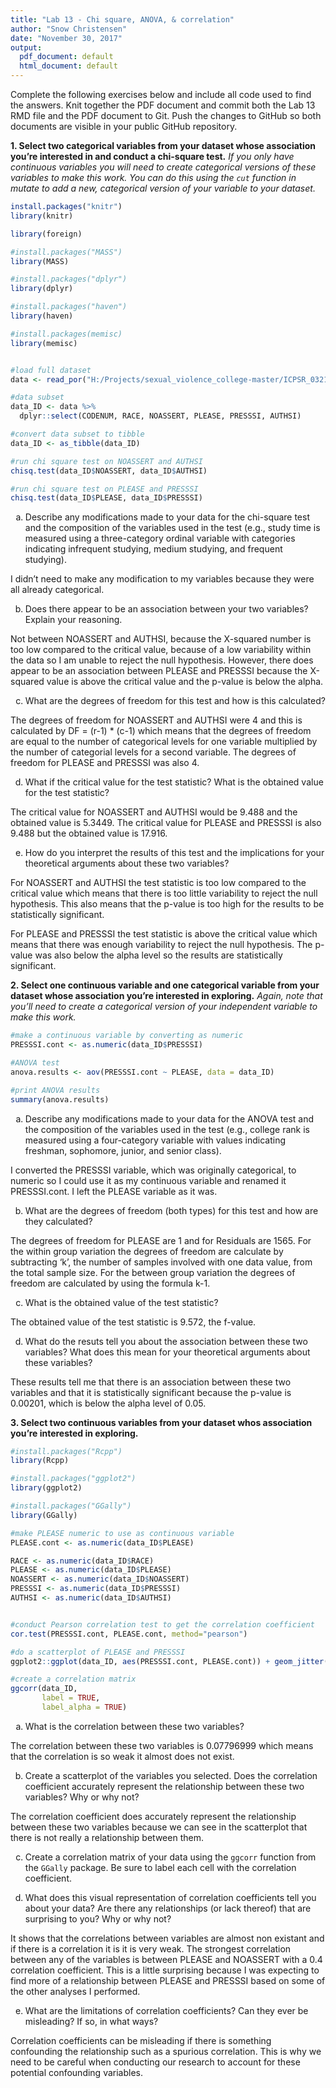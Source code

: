---
title: "Lab 13 - Chi square, ANOVA, & correlation"
author: "Snow Christensen"
date: "November 30, 2017"
output:
  pdf_document: default
  html_document: default
---

Complete the following exercises below and include all code used to find the answers. Knit together the PDF document and commit both the Lab 13 RMD file and the PDF document to Git. Push the changes to GitHub so both documents are visible in your public GitHub repository.

**1. Select two categorical variables from your dataset whose association you're interested in and conduct a chi-square test.** *If you only have continuous variables you will need to create categorical versions of these variables to make this work. You can do this using the `cut` function in mutate to add a new, categorical version of your variable to your dataset.*
```{r}
install.packages("knitr")
library(knitr)

library(foreign)

#install.packages("MASS")
library(MASS)

#install.packages("dplyr")
library(dplyr)

#install.packages("haven")
library(haven)

#install.packages(memisc)
library(memisc)


#load full dataset
data <- read_por("H:/Projects/sexual_violence_college-master/ICPSR_03212/DS0001/03212-0001-Data.por")

#data subset
data_ID <- data %>%
  dplyr::select(CODENUM, RACE, NOASSERT, PLEASE, PRESSSI, AUTHSI)

#convert data subset to tibble
data_ID <- as_tibble(data_ID)

#run chi square test on NOASSERT and AUTHSI
chisq.test(data_ID$NOASSERT, data_ID$AUTHSI)

#run chi square test on PLEASE and PRESSSI
chisq.test(data_ID$PLEASE, data_ID$PRESSSI)
```

  a. Describe any modifications made to your data for the chi-square test and the composition of the variables used in the test (e.g., study time is measured using a three-category ordinal variable with categories indicating infrequent studying, medium studying, and frequent studying).
  
  I didn't need to make any modification to my variables because they were all already categorical.

  b. Does there appear to be an association between your two variables? Explain your reasoning.
  
  Not between NOASSERT and AUTHSI, because the X-squared number is too low compared to the critical value, because of a low variability within the data so I am unable to reject the null hypothesis. However, there does appear to be an association between PLEASE and PRESSSI because the X-squared value is above the critical value and the p-value is below the alpha.

  c. What are the degrees of freedom for this test and how is this calculated?

The degrees of freedom for NOASSERT and AUTHSI were 4 and this is calculated by DF = (r-1) * (c-1) which means that the degrees of freedom are equal to the number of categorical levels for one variable multiplied by the number of categorial levels for a second variable. The degrees of freedom for PLEASE and PRESSSI was also 4.

  d. What if the critical value for the test statistic? What is the obtained value for the test statistic?
  
The critical value for NOASSERT and AUTHSI would be 9.488 and the obtained value is 5.3449. The critical value for PLEASE and PRESSSI is also 9.488 but the obtained value is 17.916. 

  e. How do you interpret the results of this test and the implications for your theoretical arguments about these two variables?
  
For NOASSERT and AUTHSI the test statistic is too low compared to the critical value which means that there is too little variability to reject the null hypothesis. This also means that the p-value is too high for the results to be statistically significant.

For PLEASE and PRESSSI the test statistic is above the critical value which means that there was enough variability to reject the null hypothesis. The p-value was also below the alpha level so the results are statistically significant. 


**2. Select one continuous variable and one categorical variable from your dataset whose association you're interested in exploring.** *Again, note that you'll need to create a categorical version of your independent variable to make this work.*
```{r}
#make a continuous variable by converting as numeric
PRESSSI.cont <- as.numeric(data_ID$PRESSSI)

#ANOVA test
anova.results <- aov(PRESSSI.cont ~ PLEASE, data = data_ID)

#print ANOVA results
summary(anova.results)
```

  a. Describe any modifications made to your data for the ANOVA test and the composition of the variables used in the test (e.g., college rank is measured using a four-category variable with values indicating freshman, sophomore, junior, and senior class).
  
  I converted the PRESSSI variable, which was originally categorical, to 
numeric so I could use it as my continuous variable and renamed it PRESSSI.cont. I left the PLEASE variable as it was.

  b. What are the degrees of freedom (both types) for this test and how are they calculated?
  
  The degrees of freedom for PLEASE are 1 and for Residuals are 1565. For the within group variation the degrees of freedom are calculate by subtracting 'k', the number of samples involved with one data value, from the total sample size. For the between group variation the degrees of freedom are calculated by using the formula k-1.

  c. What is the obtained value of the test statistic?

  The obtained value of the test statistic is 9.572, the f-value. 

  d. What do the resuts tell you about the association between these two variables? What does this mean for your theoretical arguments about these variables?
  
  These results tell me that there is an association between these two variables and that it is statistically significant because the p-value is 0.00201, which is below the alpha level of 0.05.

**3. Select two continuous variables from your dataset whos association you're interested in exploring.**

```{r}
#install.packages("Rcpp")
library(Rcpp)

#install.packages("ggplot2")
library(ggplot2)

#install.packages("GGally")
library(GGally)

#make PLEASE numeric to use as continuous variable
PLEASE.cont <- as.numeric(data_ID$PLEASE)

RACE <- as.numeric(data_ID$RACE)
PLEASE <- as.numeric(data_ID$PLEASE)
NOASSERT <- as.numeric(data_ID$NOASSERT)
PRESSSI <- as.numeric(data_ID$PRESSSI)
AUTHSI <- as.numeric(data_ID$AUTHSI)


#conduct Pearson correlation test to get the correlation coefficient
cor.test(PRESSSI.cont, PLEASE.cont, method="pearson")

#do a scatterplot of PLEASE and PRESSSI
ggplot2::ggplot(data_ID, aes(PRESSSI.cont, PLEASE.cont)) + geom_jitter()

#create a correlation matrix
ggcorr(data_ID,
       label = TRUE,
       label_alpha = TRUE)
```


  a. What is the correlation between these two variables? 

  The correlation between these two variables is 0.07796999 which means that the correlation is so weak it almost does not exist.

  b. Create a scatterplot of the variables you selected. Does the correlation coefficient accurately represent the relationship between these two variables? Why or why not? 
  
  The correlation coefficient does accurately represent the relationship between these two variables because we can see in the scatterplot that there is not really a relationship between them.

  c. Create a correlation matrix of your data using the `ggcorr` function from the `GGally` package. Be sure to label each cell with the correlation coefficient. 

  d. What does this visual representation of correlation coefficients tell you about your data? Are there any relationships (or lack thereof) that are surprising to you? Why or why not?

It shows that the correlations between variables are almost non existant and if there is a correlation it is it is very weak. The strongest correlation between any of the variables is between PLEASE and NOASSERT with a 0.4 correlation coefficient. This is a little surprising because I was expecting to find more of a relationship between PLEASE and PRESSSI based on some of the other analyses I performed. 

  e. What are the limitations of correlation coefficients? Can they ever be misleading? If so, in what ways? 

Correlation coefficients can be misleading if there is something confounding the relationship such as a spurious correlation. This is why we need to be careful when conducting our research to account for these potential confounding variables. 
